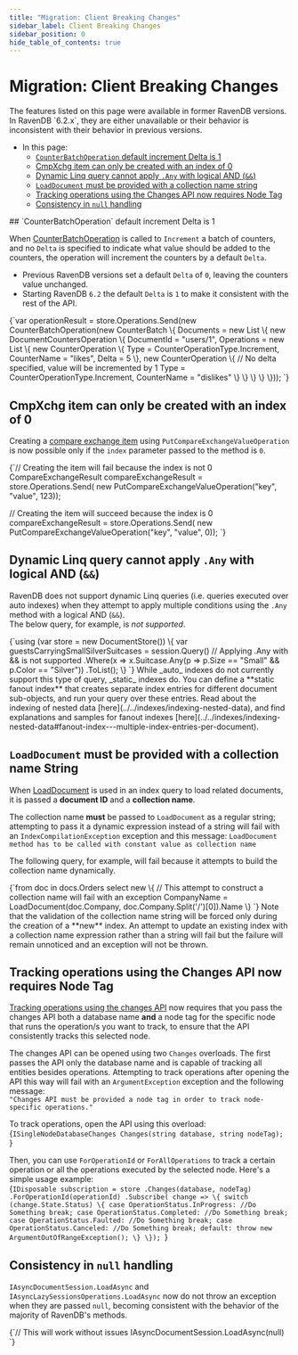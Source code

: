 ```yaml
---
title: "Migration: Client Breaking Changes"
sidebar_label: Client Breaking Changes
sidebar_position: 0
hide_table_of_contents: true
---
```



# Migration: Client Breaking Changes
<Admonition type="note" title="Note">
The features listed on this page were available in former RavenDB versions.  
In RavenDB `6.2.x`, they are either unavailable or their behavior is inconsistent 
with their behavior in previous versions.  

* In this page:
   * [`CounterBatchOperation` default increment Delta is 1](../../migration/client-api/client-breaking-changes#counterbatchoperation-default-increment-delta-is-1)  
   * [CmpXchg item can only be created with an index of 0](../../migration/client-api/client-breaking-changes#cmpxchg-item-can-only-be-created-with-an-index-of-0)  
   * [Dynamic Linq query cannot apply `.Any` with logical AND (`&&`)](../../migration/client-api/client-breaking-changes#dynamic-linq-query-cannot-apply-.any-with-logical-and-(&&))  
   * [`LoadDocument` must be provided with a collection name string](../../migration/client-api/client-breaking-changes#loaddocument-must-be-provided-with-a-collection-name-string)  
   * [Tracking operations using the Changes API now requires Node Tag](../../migration/client-api/client-breaking-changes#tracking-operations-using-the-changes-api-now-requires-node-tag)  
   * [Consistency in `null` handling](../../migration/client-api/client-breaking-changes#consistency-in-null-handling)  

</Admonition>
## `CounterBatchOperation` default increment Delta is 1

When [CounterBatchOperation](../../client-api/operations/counters/counter-batch) is 
called to `Increment` a batch of counters, and no `Delta` is specified to indicate 
what value should be added to the counters, the operation will increment the counters 
by a default `Delta`.  

  * Previous RavenDB versions set a default `Delta` of `0`, leaving the counters value unchanged.  
  * Starting RavenDB `6.2` the default `Delta` is `1` to make it consistent with the rest of the API.  

<TabItem value="something-something" label="CounterBatchOperation">
<CodeBlock language="csharp">
{`var operationResult = store.Operations.Send(new CounterBatchOperation(new CounterBatch
\{
    Documents = new List<DocumentCountersOperation>
    \{
        new DocumentCountersOperation
        \{
            DocumentId = "users/1",
            Operations = new List<CounterOperation>
            \{
                new CounterOperation
                \{
                    Type = CounterOperationType.Increment,
                    CounterName = "likes",
                    Delta = 5
                \},
                new CounterOperation
                \{
                    // No delta specified, value will be incremented by 1
                    Type = CounterOperationType.Increment,
                    CounterName = "dislikes"
                \}
            \}
        \}
    \}
\}));
`}
</CodeBlock>
</TabItem>



## CmpXchg item can only be created with an index of 0

Creating a [compare exchange item](../../client-api/operations/compare-exchange/put-compare-exchange-value) 
using `PutCompareExchangeValueOperation` is now possible only if the `index` parameter 
passed to the method is `0`.  

<TabItem value="something-something" label="CmpXchg">
<CodeBlock language="csharp">
{`// Creating the item will fail because the index is not 0
CompareExchangeResult<string> compareExchangeResult
    = store.Operations.Send(
        new PutCompareExchangeValueOperation<string>("key", "value", 123));

// Creating the item will succeed because the index is 0
compareExchangeResult = store.Operations.Send(
        new PutCompareExchangeValueOperation<string>("key", "value", 0));
`}
</CodeBlock>
</TabItem>  



## Dynamic Linq query cannot apply `.Any` with logical AND (`&&`)

RavenDB does not support dynamic Linq queries (i.e. queries executed over auto indexes) 
when they attempt to apply multiple conditions using the `.Any` method with a logical AND (`&&`).  
The below query, for example, is *not supported*.  

<TabItem value="something" label="sql">
<CodeBlock language="sql">
{`using (var store = new DocumentStore())
\{
    var guestsCarryingSmallSilverSuitcases = session.Query<Guest>()
        // Applying .Any with && is not supported
        .Where(x => x.Suitcase.Any(p => p.Size == "Small" && p.Color == "Silver"))
        .ToList();
\}
`}
</CodeBlock>
</TabItem>

<Admonition type="info" title="Info">
While _auto_ indexes do not currently support this type of query, _static_ indexes do.  
You can define a **static fanout index** that creates separate index entries for different 
document sub-objects, and run your query over these entries.  
Read about the indexing of nested data [here](../../indexes/indexing-nested-data),  
and find explanations and samples for fanout indexes [here](../../indexes/indexing-nested-data#fanout-index---multiple-index-entries-per-document).  
</Admonition>



## `LoadDocument` must be provided with a collection name String

When [LoadDocument](../../indexes/indexing-related-documents) is used in an index query 
to load related documents, it is passed a **document ID** and a **collection name**.  

The collection name **must** be passed to `LoadDocument` as a regular string; attempting 
to pass it a dynamic expression instead of a string will fail with an `IndexCompilationException` 
exception and this message: `LoadDocument method has to be called with constant value as collection name`

The following query, for example, will fail because it attempts to build the collection name dynamically.  

<TabItem value="something" label="sql">
<CodeBlock language="sql">
{`from doc in docs.Orders
select new \{
    // This attempt to construct a collection name will fail with an exception
    CompanyName = LoadDocument(doc.Company, doc.Company.Split('/')[0]).Name
\}
`}
</CodeBlock>
</TabItem>

<Admonition type="note" title="Note">
Note that the validation of the collection name string will be forced only during 
the creation of a **new** index. 
An attempt to update an existing index with a collection name expression rather 
than a string will fail but the failure will remain unnoticed and an exception 
will not be thrown.
</Admonition>



## Tracking operations using the Changes API now requires Node Tag

[Tracking operations using the changes API](../../client-api/changes/how-to-subscribe-to-operation-changes) 
now requires that you pass the changes API both a database name **and** a node tag for the specific node that 
runs the operation/s you want to track, to ensure that the API consistently tracks this selected node.  

The changes API can be opened using two `Changes` overloads. The first passes the API only the database name 
and is capable of tracking all entities besides operations. Attempting to track operations after opening the 
API this way will fail with an `ArgumentException` exception and the following message:  
`"Changes API must be provided a node tag in order to track node-specific operations."`

To track operations, open the API using this overload:  
<TabItem value="something-something" label="changes-definition">
<CodeBlock language="csharp">
{`ISingleNodeDatabaseChanges Changes(string database, string nodeTag);
`}
</CodeBlock>
</TabItem>  

Then, you can use `ForOperationId` or `ForAllOperations` to track a certain operation or all 
the operations executed by the selected node. Here's a simple usage example:  
<TabItem value="something-something" label="changes_ForOperationId">
<CodeBlock language="csharp">
{`IDisposable subscription = store
    .Changes(database, nodeTag)
    .ForOperationId(operationId)
    .Subscribe(
        change =>
        \{
            switch (change.State.Status)
            \{
                case OperationStatus.InProgress:
                    //Do Something
                    break;
                case OperationStatus.Completed:
                    //Do Something
                    break;
                case OperationStatus.Faulted:
                    //Do Something
                    break;
                case OperationStatus.Canceled:
                    //Do Something
                    break;
                default:
                    throw new ArgumentOutOfRangeException();
            \}
        \});
`}
</CodeBlock>
</TabItem>  
 


## Consistency in `null` handling

`IAsyncDocumentSession.LoadAsync` and `IAsyncLazySessionsOperations.LoadAsync` now 
do not throw an exception when they are passed `null`, becoming consistent with the 
behavior of the majority of RavenDB's methods.  

<TabItem value="something" label="csharp">
<CodeBlock language="csharp">
{`// This will work without issues
IAsyncDocumentSession.LoadAsync(null)
`}
</CodeBlock>
</TabItem>




